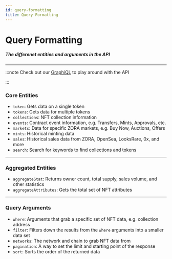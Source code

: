 ```yaml
---
id: query-formatting
title: Query Formatting
---
```


# Query Formatting

##### The differenet entities and arguments in the API

---


:::note 
Check out our [GraphiQL](https://api.zora.co/graphql) to play around with the API

:::

### Core Entities

- `token`: Gets data on a single token
- `tokens`: Gets data for multiple tokens
- `collections`: NFT collection information
- `events`: Contract event information, e.g. Transfers, Mints, Approvals, etc.
- `markets`: Data for specific ZORA markets, e.g. Buy Now, Auctions, Offers
- `mints`: Historical minting data
- `sales`: Historical sales data from ZORA, OpenSea, LooksRare, 0x, and more
- `search`: Search for keywords to find collections and tokens

---

### Aggregated Entities

- `aggregateStat`: Returns owner count, total supply, sales volume, and other statistics
- `aggregateAttributes`: Gets the total set of NFT attributes

---

### Query Arguments

- `where`: Arguments that grab a specific set of NFT data, e.g. collection address
- `filter`: Filters down the results from the `where` arguments into a smaller data set
- `networks`: The network and chain to grab NFT data from
- `pagination`: A way to set the limit and starting point of the response
- `sort`: Sorts the order of the returned data